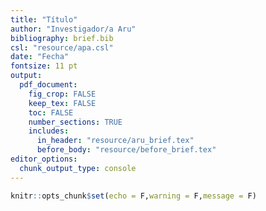 ```yaml
---
title: "Título"
author: "Investigador/a Aru"
bibliography: brief.bib
csl: "resource/apa.csl"
date: "Fecha"   
fontsize: 11 pt
output: 
  pdf_document:
    fig_crop: FALSE
    keep_tex: FALSE
    toc: FALSE
    number_sections: TRUE
    includes:
      in_header: "resource/aru_brief.tex"
      before_body: "resource/before_brief.tex"
editor_options: 
  chunk_output_type: console
---
```


```r
knitr::opts_chunk$set(echo = F,warning = F,message = F)
```
